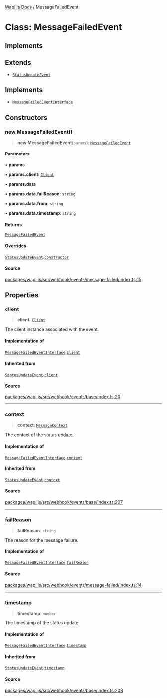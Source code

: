 [Wapi.js Docs](../README.mdx) / MessageFailedEvent

# Class: MessageFailedEvent

## Implements

## Extends

- [`StatusUpdateEvent`](StatusUpdateEvent.mdx)

## Implements

- [`MessageFailedEventInterface`](../interfaces/MessageFailedEventInterface.mdx)

## Constructors

### new MessageFailedEvent()

> **new MessageFailedEvent**(`params`): [`MessageFailedEvent`](MessageFailedEvent.mdx)

#### Parameters

• **params**

• **params.client**: [`Client`](Client.mdx)

• **params.data**

• **params.data.failReason**: `string`

• **params.data.from**: `string`

• **params.data.timestamp**: `string`

#### Returns

[`MessageFailedEvent`](MessageFailedEvent.mdx)

#### Overrides

[`StatusUpdateEvent`](StatusUpdateEvent.mdx).[`constructor`](StatusUpdateEvent.mdx#constructors)

#### Source

[packages/wapi.js/src/webhook/events/message-failed/index.ts:15](https://github.com/sarthakjdev/wapi.js/blob/1b066ed4efaf997a4bb012da51514dfcb4165da6/packages/wapi.js/src/webhook/events/message-failed/index.ts#L15)

## Properties

### client

> **client**: [`Client`](Client.mdx)

The client instance associated with the event.

#### Implementation of

[`MessageFailedEventInterface`](../interfaces/MessageFailedEventInterface.mdx).[`client`](../interfaces/MessageFailedEventInterface.mdx#client)

#### Inherited from

[`StatusUpdateEvent`](StatusUpdateEvent.mdx).[`client`](StatusUpdateEvent.mdx#client)

#### Source

[packages/wapi.js/src/webhook/events/base/index.ts:20](https://github.com/sarthakjdev/wapi.js/blob/1b066ed4efaf997a4bb012da51514dfcb4165da6/packages/wapi.js/src/webhook/events/base/index.ts#L20)

***

### context

> **context**: [`MessageContext`](../type-aliases/MessageContext.mdx)

The context of the status update.

#### Implementation of

[`MessageFailedEventInterface`](../interfaces/MessageFailedEventInterface.mdx).[`context`](../interfaces/MessageFailedEventInterface.mdx#context)

#### Inherited from

[`StatusUpdateEvent`](StatusUpdateEvent.mdx).[`context`](StatusUpdateEvent.mdx#context)

#### Source

[packages/wapi.js/src/webhook/events/base/index.ts:207](https://github.com/sarthakjdev/wapi.js/blob/1b066ed4efaf997a4bb012da51514dfcb4165da6/packages/wapi.js/src/webhook/events/base/index.ts#L207)

***

### failReason

> **failReason**: `string`

The reason for the message failure.

#### Implementation of

[`MessageFailedEventInterface`](../interfaces/MessageFailedEventInterface.mdx).[`failReason`](../interfaces/MessageFailedEventInterface.mdx#failreason)

#### Source

[packages/wapi.js/src/webhook/events/message-failed/index.ts:14](https://github.com/sarthakjdev/wapi.js/blob/1b066ed4efaf997a4bb012da51514dfcb4165da6/packages/wapi.js/src/webhook/events/message-failed/index.ts#L14)

***

### timestamp

> **timestamp**: `number`

The timestamp of the status update.

#### Implementation of

[`MessageFailedEventInterface`](../interfaces/MessageFailedEventInterface.mdx).[`timestamp`](../interfaces/MessageFailedEventInterface.mdx#timestamp)

#### Inherited from

[`StatusUpdateEvent`](StatusUpdateEvent.mdx).[`timestamp`](StatusUpdateEvent.mdx#timestamp)

#### Source

[packages/wapi.js/src/webhook/events/base/index.ts:208](https://github.com/sarthakjdev/wapi.js/blob/1b066ed4efaf997a4bb012da51514dfcb4165da6/packages/wapi.js/src/webhook/events/base/index.ts#L208)
